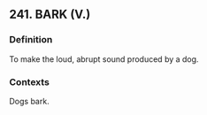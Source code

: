 ## 241. BARK (V.)
### Definition
To make the loud, abrupt sound produced by a dog.

### Contexts
Dogs bark.

